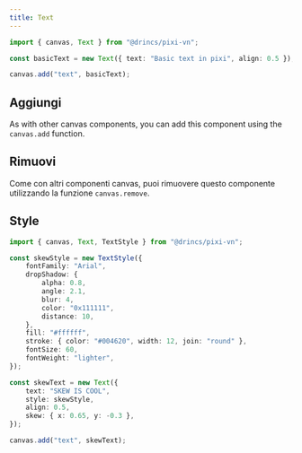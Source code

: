 ```yaml
---
title: Text
---
```


```ts
import { canvas, Text } from "@drincs/pixi-vn";

const basicText = new Text({ text: "Basic text in pixi", align: 0.5 });

canvas.add("text", basicText);
```

## Aggiungi

As with other canvas components, you can add this component using the <DynamicLink href="/start/canvas-functions#add-a-canvas-component">`canvas.add`</DynamicLink> function.

## Rimuovi

Come con altri componenti canvas, puoi rimuovere questo componente utilizzando la funzione <DynamicLink href="/start/canvas-functions#remove-a-canvas-component">`canvas.remove`</DynamicLink>.

## Style

```ts
import { canvas, Text, TextStyle } from "@drincs/pixi-vn";

const skewStyle = new TextStyle({
    fontFamily: "Arial",
    dropShadow: {
        alpha: 0.8,
        angle: 2.1,
        blur: 4,
        color: "0x111111",
        distance: 10,
    },
    fill: "#ffffff",
    stroke: { color: "#004620", width: 12, join: "round" },
    fontSize: 60,
    fontWeight: "lighter",
});

const skewText = new Text({
    text: "SKEW IS COOL",
    style: skewStyle,
    align: 0.5,
    skew: { x: 0.65, y: -0.3 },
});

canvas.add("text", skewText);
```
